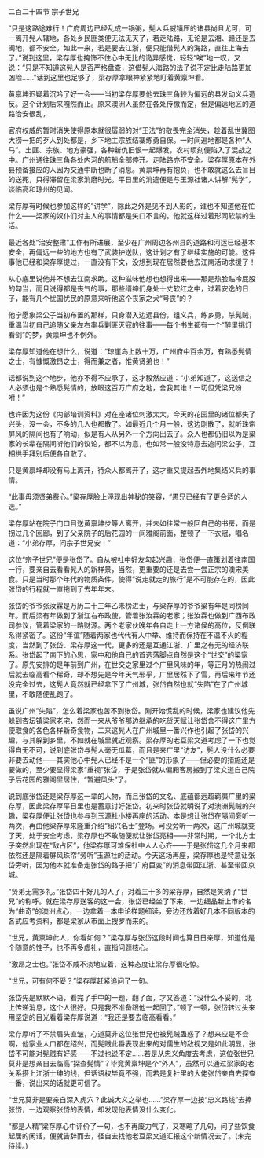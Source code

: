 

二百二十四节 宗子世兄

“只是这路途难行！广府周边已经乱成一锅粥，髡人兵威镇压的诸县尚且尤可，可一离开髡人辖地，各处乡民匪类便无法无天了，若走陆路，无论是去湘、赣还是去闽地，都不安全。如此一来，若是要去江浙，便只能借髡人的海路，直往上海去了。”说到这里，梁存厚也掩饰不住心中无比的诡异感觉，轻轻“唉”地一叹，又说：“只是不知道这髡人是否严格盘查，这借髡人海路的法子说不定比走陆路更加凶险……”话到这里也足够了，梁存厚拿眼神紧紧地盯着黄禀坤看。

黄禀坤迟疑着沉吟了好一会――当初梁存厚要他去珠三角较为偏远的县发动义兵造反。这个计划后来嘎然而止。原来澳洲人虽然在各处传檄而定，但是偏远地区的道路治安很乱，

官府权威的暂时消失使得原本就很孱弱的对“王法”的敬畏完全消失，趁着乱世冀图大捞一把的歹人到处都是，乡下地主宗族结寨练勇自保。一时间遍地都是各种“人马”。土匪、宗族、地方豪强，各种新仇旧恨一起爆发，农村顷刻便陷入了混战之中。广州通往珠三角各处内河的航船全部停开。走陆路亦不安全。梁存厚原本在外县预备接应的人因为交通中断也断了消息。黄禀坤再有抱负，也不敢就这么去盲目的送死，只得滞留在梁家消磨时光。平日里的消遣便是与玉源社诸人讲解“髡学”，谈临高和琼州的见闻。

梁存厚有时候也参加这样的“讲学”，除此之外是见不到人影的，谁也不知道他在忙什么――梁家的奴仆们对主人的事情都是矢口不言的。他就这样过着形同软禁的生活。

最近各处“治安整肃”工作有所进展，至少在广州周边各州县的道路和河运已经基本安全，再偏远一些的地方也有了武装护送队，这计划才有了继续实施的可能。这件事他已经和梁存厚提过，一直没有下文，没想到现在居然要他去江南活动求援了！

从心底里说他并不想去江南求助。这种滋味他想也想得出来――那是热脸贴冷屁股的勾当，而且说得都是丧气的事，那些缙绅们身处十丈软红之中，过着安逸的日子，能有几个忧国忧民的原意来听他这个丧家之犬“号丧”的？

他宁愿象梁公子当初布置的那样，只身潜入边远县份，组义兵，练乡勇，杀髡贼，重温当初自己追随父亲左右率兵剿匪灭寇的往事――每个书生都有一个“醉里挑灯看剑”的梦，黄禀坤也不例外。

梁存厚知道他在想什么，说道：“琼崖岛上数十万，广州府中百余万，有熟悉髡情之士，有慷慨激昂之士，得而兼之者，惟黄贤弟也！”

话都说到这个地步，他亦不得不应承了，这才毅然应道：“小弟知道了，这送信之人必须也是个熟悉髡情的，放眼这百万广府之地，舍我其谁！一切但凭梁兄吩咐！”

也许因为这份《内部培训资料》对在座诸位刺激太大，今天的花园里的诸位都失了兴头，没一会，不多的几人也都散了。如最近几个月一般，这边刚散了，就听珠帘屏风的隔间也有了响动，似是有人从另外一个方向出去了。众人也都仍旧以为是梁家的长辈在隔间听他们的议论，都不以为意，也如常一般没特意去追问梁公子，互相拱手拜别后便各自散了。

只是黄禀坤却没有马上离开，待众人都离开了，这才重又提起去外地集结义兵的事情。

“此事毋须贤弟费心。”梁存厚脸上浮现出神秘的笑容，“愚兄已经有了更合适的人选。”

梁存厚站在院子门口目送黄禀坤步等人离开，并未如往常一般回自己的书房，而是拐过几个回廊，到了父亲院子的后花园的一间雅阁前面，整顿了一下衣冠，唱名道：“小弟存厚，问宗子世兄安！”

这位“宗子世兄”便是张岱了。自从被社中好友勾起兴趣，张岱便一直策划着往南国一行，要亲自去看看髡人的新样景，当然，更重要的还是去尝一尝正宗的澳宋美食。只是当时那个年代的物质条件，使得“说走就走的旅行”是不可能存在的，因此张岱的行程就一直拖到了去年年末。

张岱的爷爷张汝霖是万历二十三年乙未榜进士，与梁存厚的爷爷梁有年是同榜同年。而后梁有年做到了浙江右布政使，管着张汝霖的老家；张汝霖也做到广西布政司参议，管着梁家的一路财源。两个老家伙晚年各自走上一方诸侯的高位，反倒联系得紧密了。这份“年谊”随着两家也代代有人中举、维持而保持在不温不火的程度，当然到了张岱、梁存厚这一代，更多的还是互通江浙、广里之有无的经济联系。张岱起了南下的心思，家中和他自己的首选落脚点自然是这个“世交”的梁家了。原先安排的是年前到广州，在世交之家里过个广里风味的年，等正月的热闹过后就去临高看个稀奇，却不想先是今年天气邪乎，广里居然下了雪，再后来年节还没完全过去，这髡人竟然就已经拿下了广州城，张岱自然也就“失陷”在了广州城里，不敢随便乱跑了。

虽说广州“失陷”，怎么着梁家也苦不到张岱。刚开始慌乱的时候，梁家也建议他先躲到杏坛镇梁家老宅，然而一来从爷爷那边继承的吃货天赋让张岱舍不得这广里方便取食的各色各样新奇食物，二来这髡人在广州城里一番兴作也引起了张岱的兴趣，与其躲到乡里，不如就在城里就近观察。梁存厚的老豆梁文道考虑了一下也觉得自无不可，说到底张岱与髡人毫无瓜葛，而且是来广里“访友”，髡人没什么必要非要去动他——其实他心中髡人已经不是一个“匪”的形象了——但必要的措施还是要做的，至少要显得梁家“重视”张岱，于是张岱就从偏厢客房搬到了梁文道自己院子后花园的雅阁里居住，“暂避风头”了。

说到底张岱还是梁存厚这一辈的人物，而且张岱的文名、底蕴都远超羁縻广里的梁存厚，因此梁存厚平日里也是蓄意讨好张岱。初来时张岱就明说了对澳洲髡贼的兴趣，梁存厚便让张岱也参与到玉源社小楼再座的活动。本是想让张岱在隔间旁听一两次，再由他梁存厚来隆重介绍“绍兴名士”登场。可没旁听一两次，这广州城就变了天，处于安全考虑，梁存厚也不敢随便就让张岱亮相――非常时期，一个北方士子突然出现在“敌占区”，他梁存厚可难保社中人人心齐――于是张岱这几个月来都依然还是隔着屏风珠帘“旁听”玉源社的活动。今天这场再座，梁存厚也是特意让张岱旁听，因为他本就准备走张岱的路子把“广府巨变”的消息带回江浙、甚至带回京城。

“贤弟无需多礼。”张岱四十好几的人了，对着三十多的梁存厚，自然是笑纳了“世兄”的称呼。就在梁存厚送客的这一会，张岱已经坐了下来，一边细品新上市的名为“曲奇”的澳洲点心，一边拿着一本申论样题细读，旁边还放着好几本不同版本的各式应考资料，都是梁家从市面上搜罗而来的。

“世兄，黄禀坤此人，你看如何？”梁存厚与张岱这段时间也算日日亲厚，知道他是个随意的性子，也不再多虚礼，直指问题核心。

“激昂之士也。”张岱不咸不淡地应着，这种态度让梁存厚很吃惊。

“世兄，可有何不妥？”梁存厚赶紧追问了一句。

张岱先是默默不语，看完了手中的一题，翻了面，才又答道：“没什么不妥的，北上传递消息，这个人很好。只是我不准备跟他一起回了。”顿了一顿，张岱转过头来用坚定的目光看着梁存厚说道：“我还是要去临高看看。”

梁存厚听了不禁眉头直皱，心道莫非这位张世兄也被髡贼蛊惑了？想来应是不会啊，他家业人口都在绍兴，而髡贼此番表现出来的对儒生的敌视又是如此明显，张岱不可能对髡贼有好感――不过也说不定……若是从忠义角度去考虑，这位张世兄莫非是想亲自去临高“探查髡情”？毕竟黄禀坤是个“外人”，虽然可以通过梁家的老关系搭上江浙士绅的线，但话语权毕竟不强，而若是复社里的大佬张岱亲自去探查一番，说出来的话就更可信了。

“世兄莫非是要亲自深入虎穴？此诚大义之举也……”梁存厚一边按“忠义路线”去捧张岱，一边观察张岱的表情，却发现他表情没什么变化。

“都是人精”梁存厚心中评价了一句，也不再废力气了，又寒暄了几句，问了些饮食起居的闲话，便就告辞而去，径自去找他老豆梁文道汇报这个新情况去了。(未完待续。)

